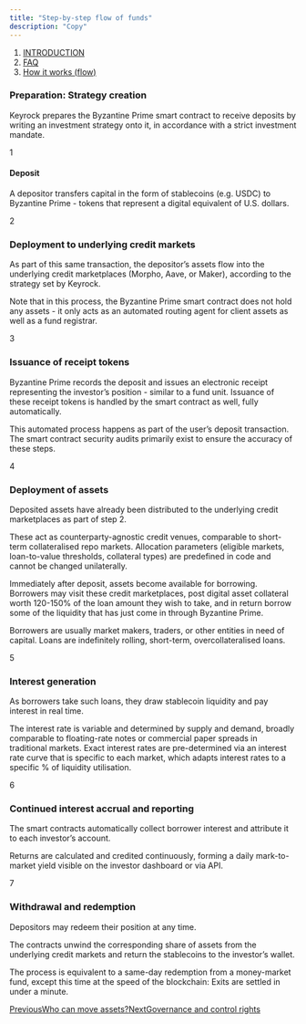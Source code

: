 ```yaml
---
title: "Step-by-step flow of funds"
description: "Copy"
---
```


1. [INTRODUCTION](/documentation/introduction)
2. [FAQ](/documentation/introduction/faq)
3. [How it works (flow)](/documentation/introduction/faq/how-it-works-flow)

### Preparation: Strategy creation

Keyrock prepares the Byzantine Prime smart contract to receive deposits by writing an investment strategy onto it, in accordance with a strict investment mandate.

1

#### Deposit

A depositor transfers capital in the form of stablecoins (e.g. USDC) to Byzantine Prime - tokens that represent a digital equivalent of U.S. dollars.

2

### Deployment to underlying credit markets

As part of this same transaction, the depositor’s assets flow into the underlying credit marketplaces (Morpho, Aave, or Maker), according to the strategy set by Keyrock.

Note that in this process, the Byzantine Prime smart contract does not hold any assets - it only acts as an automated routing agent for client assets as well as a fund registrar.

3

### Issuance of receipt tokens

Byzantine Prime records the deposit and issues an electronic receipt representing the investor’s position - similar to a fund unit. Issuance of these receipt tokens is handled by the smart contract as well, fully automatically.

This automated process happens as part of the user’s deposit transaction. The smart contract security audits primarily exist to ensure the accuracy of these steps.

4

### Deployment of assets

Deposited assets have already been distributed to the underlying credit marketplaces as part of step 2.

These act as counterparty-agnostic credit venues, comparable to short-term collateralised repo markets. Allocation parameters (eligible markets, loan-to-value thresholds, collateral types) are predefined in code and cannot be changed unilaterally.

Immediately after deposit, assets become available for borrowing. Borrowers may visit these credit marketplaces, post digital asset collateral worth 120-150% of the loan amount they wish to take, and in return borrow some of the liquidity that has just come in through Byzantine Prime.

Borrowers are usually market makers, traders, or other entities in need of capital. Loans are indefinitely rolling, short-term, overcollateralised loans.

5

### Interest generation

As borrowers take such loans, they draw stablecoin liquidity and pay interest in real time.

The interest rate is variable and determined by supply and demand, broadly comparable to floating-rate notes or commercial paper spreads in traditional markets. Exact interest rates are pre-determined via an interest rate curve that is specific to each market, which adapts interest rates to a specific % of liquidity utilisation.

6

### Continued interest accrual and reporting

The smart contracts automatically collect borrower interest and attribute it to each investor’s account.

Returns are calculated and credited continuously, forming a daily mark-to-market yield visible on the investor dashboard or via API.

7

### Withdrawal and redemption

Depositors may redeem their position at any time.

The contracts unwind the corresponding share of assets from the underlying credit markets and return the stablecoins to the investor’s wallet.

The process is equivalent to a same-day redemption from a money-market fund, except this time at the speed of the blockchain: Exits are settled in under a minute.

[PreviousWho can move assets?](/documentation/introduction/faq/how-it-works-flow/who-can-move-assets)[NextGovernance and control rights](/documentation/introduction/faq/how-it-works-flow/governance-and-control-rights)
